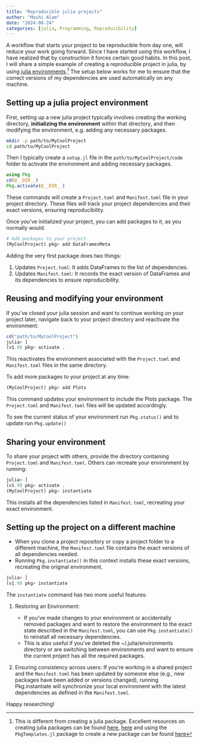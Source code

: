 ```yaml
---
title: "Reproducible julia projects"
author: "Moshi Alam"
date: "2024-08-24"
categories: [julia, Programming, Reproducibility]
---
```

A workflow that starts your project to be reproducible from day one, will reduce your work going forward. Since I have started using this workflow, I have realized that by construction it forces certain good habits. In this post, I will share a simple example of creating a reproducible project in julia, by using [julia environments](https://pkgdocs.julialang.org/v1/environments/).[^1] The setup below works for me to ensure that the correct versions of my dependencies are used automatically on any machine.


[^1]: This is different from creating a julia package. Excellent resources on creating julia packages can be found [here](https://julialang.github.io/Pkg.jl/v1/creating-packages/), [here](https://syl1.gitbook.io/julia-language-a-concise-tutorial/language-core/11-developing-julia-packages) and using the `PkgTemplates.jl` package to create a new package can be found [here](https://juliaci.github.io/PkgTemplates.jl/stable/user/)


## Setting up a julia project environment

First, setting up a new julia project typically involves creating the working directory, **initializing the environment** within that directory, and then modifying the environment, e.g. adding any necessary packages.
```zsh
mkdir -p path/to/MyCoolProject
cd path/to/MyCoolProject
```
Then I typically create a `setup.jl` file in the `path/to/MyCoolProject/code` folder to activate the environment and adding necessary packages.

```julia
using Pkg
cd(@__DIR__)
Pkg.activate(@__DIR__)
```

These commands will create a `Project.toml` and `Manifest.toml` file in your project directory. These files will track your project dependencies and their exact versions, ensuring reproducibility.

<!-- ### Adding Packages to Your Project -->

Once you’ve initialized your project, you can add packages to it, as you normally would.

```julia
# Add packages to your project
(MyCoolProject) pkg> add DataFramesMeta
```

Adding the very first package does two things:

1.	Updates `Project.toml`: It adds DataFrames to the list of dependencies.
2.	Updates `Manifest.toml`: It records the exact version of DataFrames and its dependencies to ensure reproducibility.

## Reusing and modifying your environment

If you’ve closed your julia session and want to continue working on your project later, navigate back to your project directory and reactivate the environment:

```julia 
cd("path/to/MyCoolProject")
julia> ]
(v1.9) pkg> activate .
```

This reactivates the environment associated with the `Project.toml` and `Manifest.toml` files in the same directory.

To add more packages to your project at any time:
```julia
(MyCoolProject) pkg> add Plots
```
This command updates your environment to include the Plots package. The `Project.toml` and `Manifest.toml` files will be updated accordingly.

To see the current status of your environment run `Pkg.status()` and to update run `Pkg.update()`

## Sharing your environment

To share your project with others, provide the directory containing `Project.toml` and `Manifest.toml`. Others can recreate your environment by running:
```julia
julia> ]
(v1.9) pkg> activate .
(MyCoolProject) pkg> instantiate
```
This installs all the dependencies listed in `Manifest.toml`, recreating your exact environment.

## Setting up the project on a different machine

- When you clone a project repository or copy a project folder to a different machine, the `Manifest.toml` file contains the exact versions of all dependencies needed.
- Running `Pkg.instantiate()` in this context installs these exact versions, recreating the original environment.

```julia
julia> ]
(v1.9) pkg> instantiate
```
The `instantiate` command has two more useful features:

1.	Restoring an Environment:

	- If you’ve made changes to your environment or accidentally removed packages and want to restore the environment to the exact state described in the `Manifest.toml`, you can use `Pkg.instantiate()` to reinstall all necessary dependencies.
	- This is also useful if you’ve deleted the ~/.julia/environments directory or are switching between environments and want to ensure the current project has all the required packages.
2.	Ensuring consistency across users: If you’re working in a shared project and the `Manifest.toml` has been updated by someone else (e.g., new packages have been added or versions changed), running Pkg.instantiate will synchronize your local environment with the latest dependencies as defined in the `Manifest.toml`.


Happy researching!